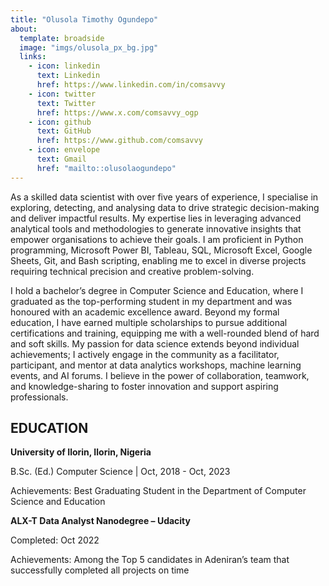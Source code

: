 ```yaml
---
title: "Olusola Timothy Ogundepo"
about:
  template: broadside
  image: "imgs/olusola_px_bg.jpg"
  links:
    - icon: linkedin
      text: Linkedin
      href: https://www.linkedin.com/in/comsavvy
    - icon: twitter
      text: Twitter
      href: https://www.x.com/comsavvy_ogp
    - icon: github
      text: GitHub
      href: https://www.github.com/comsavvy
    - icon: envelope
      text: Gmail
      href: "mailto::olusolaogundepo"
---
```


:::: {#about-page}

As a skilled data scientist with over five years of experience, I specialise in exploring, detecting, and analysing data to drive strategic decision-making and deliver impactful results. My expertise lies in leveraging advanced analytical tools and methodologies to generate innovative insights that empower organisations to achieve their goals. I am proficient in Python programming, Microsoft Power BI, Tableau, SQL, Microsoft Excel, Google Sheets, Git, and Bash scripting, enabling me to excel in diverse projects requiring technical precision and creative problem-solving.

I hold a bachelor's degree in Computer Science and Education, where I graduated as the top-performing student in my department and was honoured with an academic excellence award. Beyond my formal education, I have earned multiple scholarships to pursue additional certifications and training, equipping me with a well-rounded blend of hard and soft skills. My passion for data science extends beyond individual achievements; I actively engage in the community as a facilitator, participant, and mentor at data analytics workshops, machine learning events, and AI forums. I believe in the power of collaboration, teamwork, and knowledge-sharing to foster innovation and support aspiring professionals.

## EDUCATION

:::{#remove-margins}
**University of Ilorin, Ilorin, Nigeria**
 
B.Sc. (Ed.) Computer Science | Oct, 2018 - Oct, 2023
 
Achievements: Best Graduating Student in the Department of Computer Science and Education
:::

:::{#remove-margins}
**ALX-T Data Analyst Nanodegree  – Udacity**

Completed: Oct 2022

Achievements: Among the Top 5 candidates in Adeniran’s team that successfully completed all projects on time
:::

::::

<script>
  document.addEventListener("DOMContentLoaded", function() {
    var element = document.querySelector(".quarto-about-broadside.column-page");
    if (element) {
      element.classList.remove("column-page");
      element.classList.add("column-screen-inset");
    }
  });
</script>